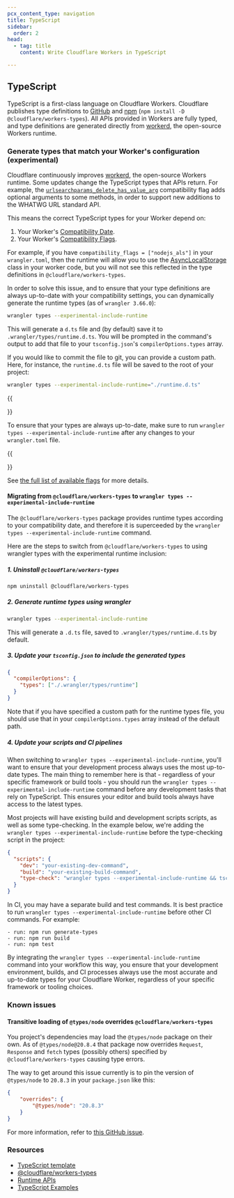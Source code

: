 ```yaml
---
pcx_content_type: navigation
title: TypeScript
sidebar:
  order: 2
head:
  - tag: title
    content: Write Cloudflare Workers in TypeScript

---
```


## TypeScript

TypeScript is a first-class language on Cloudflare Workers. Cloudflare publishes type definitions to [GitHub](https://github.com/cloudflare/workers-types) and [npm](https://www.npmjs.com/package/@cloudflare/workers-types) (`npm install -D @cloudflare/workers-types`). All APIs provided in Workers are fully typed, and type definitions are generated directly from [workerd](https://github.com/cloudflare/workerd), the open-source Workers runtime.

### Generate types that match your Worker's configuration (experimental)

Cloudflare continuously improves [workerd](https://github.com/cloudflare/workerd), the open-source Workers runtime.
Some updates change the TypeScript types that APIs return. For example, the [`urlsearchparams_delete_has_value_arg`](/workers/configuration/compatibility-dates/#urlsearchparams-delete-and-has-value-argument) compatibility flag adds optional arguments to some methods, in order to support new additions to the WHATWG URL standard API.

This means the correct TypeScript types for your Worker depend on:

1. Your Worker's [Compatibility Date](/workers/configuration/compatibility-dates/).
2. Your Worker's [Compatibility Flags](/workers/configuration/compatibility-dates/#compatibility-flags).

For example, if you have `compatibility_flags = ["nodejs_als"]` in your `wrangler.toml`, then the runtime will allow you to use the [AsyncLocalStorage](https://nodejs.org/api/async_context.html#class-asynclocalstorage) class in your worker code, but you will not see this reflected in the type definitions in `@cloudflare/workers-types`.

In order to solve this issue, and to ensure that your type definitions are always up-to-date with your compatibility settings, you can dynamically generate the runtime types (as of `wrangler 3.66.0`):

```bash
wrangler types --experimental-include-runtime
```

This will generate a `d.ts` file and (by default) save it to `.wrangler/types/runtime.d.ts`. You will be prompted in the command's output to add that file to your `tsconfig.json`'s `compilerOptions.types` array.

If you would like to commit the file to git, you can provide a custom path. Here, for instance, the `runtime.d.ts` file will be saved to the root of your project:

```bash
wrangler types --experimental-include-runtime="./runtime.d.ts"
```

{{<Aside type="warning">}}

To ensure that your types are always up-to-date, make sure to run `wrangler types --experimental-include-runtime` after any changes to your `wrangler.toml` file.

{{</Aside>}}

See [the full list of available flags](/workers/wrangler/commands/#types) for more details.

#### Migrating from `@cloudflare/workers-types` to `wrangler types --experimental-include-runtime`

The `@cloudflare/workers-types` package provides runtime types according to your compatibility date, and therefore it is superceeded by the `wrangler types --experimental-include-runtime` command.

Here are the steps to switch from `@cloudflare/workers-types` to using wrangler types with the experimental runtime inclusion:

##### 1. Uninstall `@cloudflare/workers-types`

```bash
npm uninstall @cloudflare/workers-types
```

##### 2. Generate runtime types using wrangler

```bash
wrangler types --experimental-include-runtime
```

This will generate a `.d.ts` file, saved to `.wrangler/types/runtime.d.ts` by default.

##### 3. Update your `tsconfig.json` to include the generated types

```json
{
  "compilerOptions": {
    "types": ["./.wrangler/types/runtime"]
  }
}
```

Note that if you have specified a custom path for the runtime types file, you should use that in your `compilerOptions.types` array instead of the default path.

##### 4. Update your scripts and CI pipelines

When switching to `wrangler types --experimental-include-runtime`, you'll want to ensure that your development process always uses the most up-to-date types. The main thing to remember here is that - regardless of your specific framework or build tools - you should run the `wrangler types --experimental-include-runtime` command before any development tasks that rely on TypeScript. This ensures your editor and build tools always have access to the latest types.

Most projects will have existing build and development scripts scripts, as well as some type-checking. In the example below, we're adding the `wrangler types --experimental-include-runtime` before the type-checking script in the project:

```json
{
  "scripts": {
    "dev": "your-existing-dev-command",
    "build": "your-existing-build-command",
    "type-check": "wrangler types --experimental-include-runtime && tsc"
  }
}
```

In CI, you may have a separate build and test commands. It is best practice to run `wrangler types --experimental-include-runtime` before other CI commands. For example:

```text
- run: npm run generate-types
- run: npm run build
- run: npm test
```

By integrating the `wrangler types --experimental-include-runtime` command into your workflow this way, you ensure that your development environment, builds, and CI processes always use the most accurate and up-to-date types for your Cloudflare Worker, regardless of your specific framework or tooling choices.

### Known issues

#### Transitive loading of `@types/node` overrides `@cloudflare/workers-types`

You project's dependencies may load the `@types/node` package on their own. As of `@types/node@20.8.4` that package now overrides `Request`, `Response` and `fetch` types (possibly others) specified by `@cloudflare/workers-types` causing type errors.

The way to get around this issue currently is to pin the version of `@types/node` to `20.8.3` in your `package.json` like this:

```json
{
	"overrides": {
		"@types/node": "20.8.3"
	}
}
```

For more information, refer to [this GitHub issue](https://github.com/cloudflare/workerd/issues/1298).

### Resources

* [TypeScript template](https://github.com/cloudflare/workers-sdk/tree/main/templates/worker-typescript)
* [@cloudflare/workers-types](https://github.com/cloudflare/workers-types)
* [Runtime APIs](/workers/runtime-apis/)
* [TypeScript Examples](/workers/examples/?languages=TypeScript)
